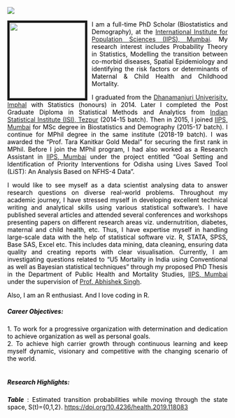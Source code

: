 <link rel="stylesheet" href="styles.css" type="text/css">


<style>
body {
text-align: justify}
</style>

<p><img src="images/name.png" style="height: auto; width: auto" align="left"><br></p>
<p><img src="images/IMG_0084_n2.jpg" style="height:173px; width: auto; border:5px solid; margin-right: 10px" align="left"></p>

<span style="color: black;">I am a full-time PhD Scholar (Biostatistics and Demography), at the [International Institute for Population Sciences (IIPS), Mumbai](https://iipsindia.ac.in/). My research interest includes Probability Theory in Statistics, Modelling the transition between co-morbid diseases, Spatial Epidemiology and identifying the risk factors or determinants of Maternal & Child Health and Childhood Mortality.</span>

<span style="color: black;">I graduated from the [Dhanamanjuri Univerisity, Imphal](https://dmu.ac.in/) with Statistics (honours) in 2014. Later I completed the Post Graduate Diploma in Statistical Methods and Analytics from [Indian Statistical Institute (ISI), Tezpur](http://www.isine.ac.in/) (2014-15 batch). Then in 2015, I joined [IIPS, Mumbai](https://iipsindia.ac.in/) for MSc degree in Biostatistics and Demography (2015-17 batch). I continue for MPhil degree in the same institute (2018-19 batch). I was awarded the “Prof. Tara Kanitkar Gold Medal” for securing the first rank in MPhil. Before I join the MPhil program, I had also worked as a Research Assistant in [IIPS, Mumbai](https://iipsindia.ac.in/) under the project entitled “Goal Setting and Identification of Priority Interventions for Odisha using Lives Saved Tool (LiST): An Analysis Based on NFHS-4 Data”.</span>

<span style="color: black;">I would like to see myself as a data scientist analysing data to answer research questions on diverse real-world problems. Throughout my academic journey, I have stressed myself in developing excellent technical writing and analytical skills using various statistical software’s. I have published several articles and attended several conferences and workshops presenting papers on different research areas viz. undernutrition, diabetes, maternal and child health, etc. Thus, I have expertise myself in handling large-scale data with the help of statistical software viz. R, STATA, SPSS, Base SAS, Excel etc. This includes data mining, data cleaning, ensuring data quality and creating reports with clear visualisation. Currently, I am investigating questions related to “U5 Mortality in India using Conventional as well as Bayesian statistical techniques” through my proposed PhD Thesis in the Department of Public Health and Mortality Studies, [IIPS, Mumbai](https://iipsindia.ac.in/) under the supervision of [Prof. Abhishek Singh](https://iipsindia.ac.in/deparment-faculties/37).</span> 
        
<span style="color: black;">Also, I am an R enthusiast. And I love coding in R.</span>



<h5><span style="color: black;"><strong>Career Objectives:</strong></span></h5>
  <span style="color: black;">1. To work for a progressive organization with determination and dedication to achieve organization as well as personal goals.</span><br>
  <span style="color: black;">2. To achieve high carrier growth through continuous learning and keep myself dynamic, visionary and competitive with the changing scenario of the world.</span>
<br><br>


<h5><span style="color: black;"><strong>Research Highlights:</strong></span></h5>

<span style="color: black;"><em><strong>Table</strong></em> : Estimated transition probabilities while moving through the state space, S(t)={0,1,2}. [https://doi.org/10.4236/health.2019.118083](https://doi.org/10.4236/health.2019.118083)</span>

